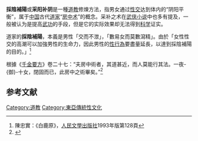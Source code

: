 {{道家}}
'''採陰補陽'''或'''采阳补阴'''是一種[[道教|道教]]修煉方法，指男女通过[[性交|性交]]达到体内的“阴阳平衡”，属于[[中国|中国]]古代[[道家|道家]]“[[房中术|房中术]]”的概念。采补之术在[[武侠小说|武侠小说]]中也多有提及，一般被认为是提高[[武功|武功]]的手段，但是它的实际效果却无法得到[[科学|科学]]证实。

道家的'''採陰補陽'''，本義是男性「交而不泄」，「數易女而莫數瀉精」。由於「女性性交的高潮可以加強男性的生命力，因此男性的[[性行為|性行為]]要盡量延長，以達到採陰補陽的目的。」<ref>陳忠實：《白鹿原》，[[人民文學出版社|人民文學出版社]]1993年版第128頁</ref>

根據《[[千金要方|千金要方]]》卷二十七：“夫房中術者，其道甚近，而人莫能行其法。一夜-{御}-十女，閉固而已，此房中之術畢矣。”<ref>{{Cite web |url=http://www.stnn.cc:82/sex/200611/t20061114_391688.html |title=古代房中術：採陰補陽的科學依據 |access-date=2009-11-20 |archive-date=2012-10-02 |archive-url=https://web.archive.org/web/20121002231547/http://www.stnn.cc:82/sex/200611/t20061114_391688.html |dead-url=yes }}</ref>

==参考文献==
<div class="references-small">
<references />
</div>

{{文化小作品}}

[[Category:道教|Category:道教]]
[[Category:東亞傳統性文化|Category:東亞傳統性文化]]